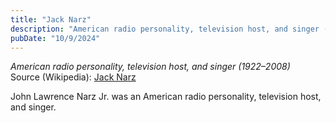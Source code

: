 ```yaml
---
title: "Jack Narz"
description: "American radio personality, television host, and singer (1922–2008)"
pubDate: "10/9/2024"
---
```


*American radio personality, television host, and singer (1922–2008)*  
Source (Wikipedia): [Jack Narz][1]

John Lawrence Narz Jr. was an American radio personality, television host, and singer.

[1]: https://en.wikipedia.org/wiki/Jack_Narz
